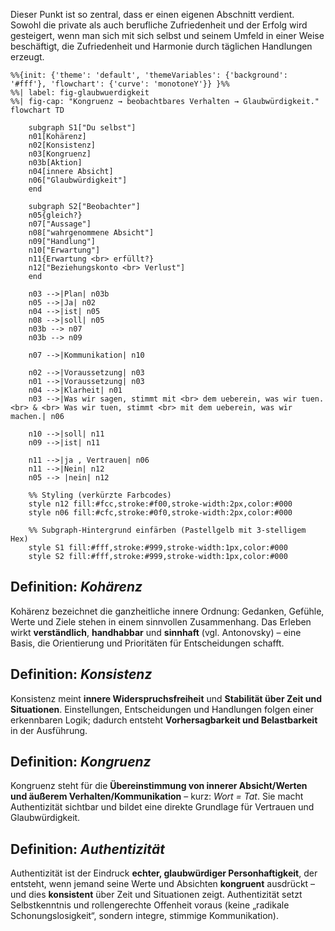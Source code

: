 
Dieser Punkt ist so zentral, dass er einen eigenen Abschnitt verdient. 
Sowohl die private als auch berufliche Zufriedenheit und der Erfolg wird gesteigert, wenn man sich mit sich selbst und seinem Umfeld in einer Weise beschäftigt, die Zufriedenheit und Harmonie durch täglichen Handlungen erzeugt.

```mermaid
%%{init: {'theme': 'default', 'themeVariables': {'background': '#fff'}, 'flowchart': {'curve': 'monotoneY'}} }%%
%%| label: fig-glaubwuerdigkeit
%%| fig-cap: "Kongruenz → beobachtbares Verhalten → Glaubwürdigkeit."
flowchart TD
   
    subgraph S1["Du selbst"]
    n01[Kohärenz]
    n02[Konsistenz]
    n03[Kongruenz]
    n03b[Aktion]
    n04[innere Absicht]
    n06["Glaubwürdigkeit"]
    end 

    subgraph S2["Beobachter"]
    n05{gleich?}
    n07["Aussage"]
    n08["wahrgenommene Absicht"]
    n09["Handlung"]
    n10["Erwartung"]
    n11{Erwartung <br> erfüllt?}
    n12["Beziehungskonto <br> Verlust"]
    end
    
    n03 -->|Plan| n03b
    n05 -->|Ja| n02
    n04 -->|ist| n05
    n08 -->|soll| n05
    n03b --> n07 
    n03b --> n09

    n07 -->|Kommunikation| n10

    n02 -->|Voraussetzung| n03    
    n01 -->|Voraussetzung| n03
    n04 -->|Klarheit| n01
    n03 -->|Was wir sagen, stimmt mit <br> dem ueberein, was wir tuen. <br> & <br> Was wir tuen, stimmt <br> mit dem ueberein, was wir machen.| n06
    
    n10 -->|soll| n11
    n09 -->|ist| n11

    n11 -->|ja , Vertrauen| n06
    n11 -->|Nein| n12
    n05 --> |nein| n12

    %% Styling (verkürzte Farbcodes)
    style n12 fill:#fcc,stroke:#f00,stroke-width:2px,color:#000
    style n06 fill:#cfc,stroke:#0f0,stroke-width:2px,color:#000

    %% Subgraph-Hintergrund einfärben (Pastellgelb mit 3-stelligem Hex)
    style S1 fill:#fff,stroke:#999,stroke-width:1px,color:#000
    style S2 fill:#fff,stroke:#999,stroke-width:1px,color:#000

```



::: {.callout-tip}
## Definition: *Kohärenz* 
Kohärenz bezeichnet die ganzheitliche innere Ordnung: Gedanken, Gefühle, Werte und Ziele stehen in einem sinnvollen Zusammenhang. Das Erleben wirkt **verständlich**, **handhabbar** und **sinnhaft** (vgl. Antonovsky) – eine Basis, die Orientierung und Prioritäten für Entscheidungen schafft.
:::

::: {.callout-tip}
## Definition: *Konsistenz* 
Konsistenz meint **innere Widerspruchsfreiheit** und **Stabilität über Zeit und Situationen**. Einstellungen, Entscheidungen und Handlungen folgen einer erkennbaren Logik; dadurch entsteht **Vorhersagbarkeit und Belastbarkeit** in der Ausführung.
:::

::: {.callout-tip}
## Definition: *Kongruenz* 
Kongruenz steht für die **Übereinstimmung von innerer Absicht/Werten und äußerem Verhalten/Kommunikation** – kurz: *Wort = Tat*. Sie macht Authentizität sichtbar und bildet eine direkte Grundlage für Vertrauen und Glaubwürdigkeit.
:::

::: {.callout-tip}
## Definition: *Authentizität*
Authentizität ist der Eindruck **echter, glaubwürdiger Personhaftigkeit**, der entsteht, wenn jemand seine Werte und Absichten **kongruent** ausdrückt – und dies **konsistent** über Zeit und Situationen zeigt. Authentizität setzt Selbstkenntnis und rollengerechte Offenheit voraus (keine „radikale Schonungslosigkeit“, sondern integre, stimmige Kommunikation).
:::
